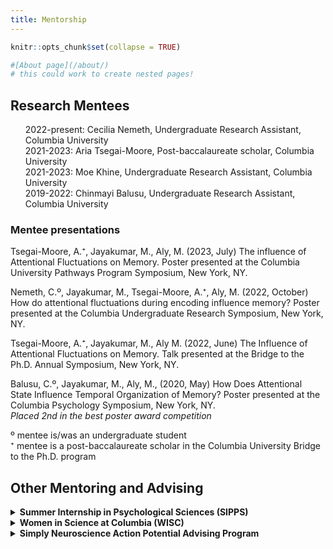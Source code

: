 ```yaml
---
title: Mentorship
---
```


```r
knitr::opts_chunk$set(collapse = TRUE)

#[About page](/about/) 
# this could work to create nested pages!
```


## Research Mentees

<ul style = "list-style-type:none">

<li>2022-present: Cecilia Nemeth, Undergraduate Research Assistant, Columbia University</li>

<li>2021-2023: Aria Tsegai-Moore, Post-baccalaureate scholar, Columbia University</li>

<li>2021-2023: Moe Khine, Undergraduate Research Assistant, Columbia University</li>

<li>2019-2022: Chinmayi Balusu, Undergraduate Research Assistant, Columbia University</li>

</ul>

### Mentee presentations

Tsegai-Moore, A.⁺, Jayakumar, M., Aly, M. (2023, July) The influence of Attentional Fluctuations on Memory. Poster presented at the Columbia University Pathways Program Symposium, New York, NY.

Nemeth, C.º, Jayakumar, M., Tsegai-Moore, A.⁺, Aly, M. (2022, October) How do attentional fluctuations during encoding influence memory? Poster presented at the Columbia Undergraduate Research Symposium, New York, NY.

Tsegai-Moore, A.⁺, Jayakumar, M., Aly M. (2022, June) The Influence of Attentional Fluctuations on Memory. Talk presented at the Bridge to the Ph.D. Annual Symposium, New York, NY.

Balusu, C.º, Jayakumar, M., Aly, M., (2020, May) How Does Attentional State Influence Temporal Organization of Memory? Poster presented at the Columbia Psychology Symposium, New York, NY. <br>
*Placed 2nd in the best poster award competition*

º mentee is/was an undergraduate student <br>
⁺ mentee is a post-baccalaureate scholar in the Columbia University Bridge to the Ph.D. program 


<h2> Other Mentoring and Advising </h2>

<details>

<summary> <b> Summer Internship in Psychological Sciences (SIPPS) </b></summary>

SIPPS is a 10-week summer research internship program founded, organized, and conducted by Columbia University grad student volunteers. It provides an immersive and practical introduction to psychology and neuroscience research. The program is specifically designed for students with little to no prior experience. It comprises two main components: 1) 3 workshops a week that cover topics ranging from coding, professional development, research skills, and journal club. 2) a mentored research experience with a PhD student or postdoc mentor. 

I have been a core member of the organizing team since 2021 involved in curriculum development, creating and leading workshops, organizing the program, and mentoring students. Below are examples of the SIPPS presentations by some of my mentees:

Nemeth, C.º, Jayakumar, M. (2022, August) How do attentional fluctuations affect the semantic organization of memory? Poster presented at the SIPPS 2022 Mini-Research Conference, New York, NY.

º mentee is/was an undergraduate student

</details>

<details> 

<summary> <b> Women in Science at Columbia (WISC) </b></summary>


Through the WISC undergraduate mentoring program, I provide 1-on-1 mentorship of Columbia University undergraduate students on career options and professional development. 

</details>

<details> 

<summary> <b> Simply Neuroscience Action Potential Advising Program </b></summary>

1-on-1 mentorship of high-school and undergraduate students around the world about careers in neuroscience and psychology. 

</details>


